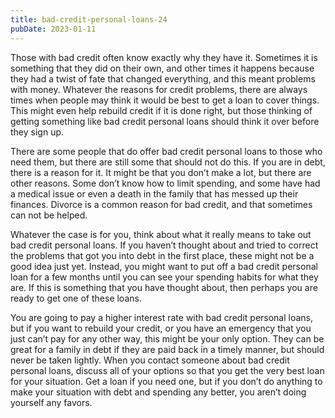 ```yaml
---
title: bad-credit-personal-loans-24
pubDate: 2023-01-11
---
```


Those with bad credit often know exactly why they have it. Sometimes it is something that they did on their own, and other times it happens because they had a twist of fate that changed everything, and this meant problems with money. Whatever the reasons for credit problems, there are always times when people may think it would be best to get a loan to cover things. This might even help rebuild credit if it is done right, but those thinking of getting something like bad credit personal loans should think it over before they sign up.

There are some people that do offer bad credit personal loans to those who need them, but there are still some that should not do this. If you are in debt, there is a reason for it. It might be that you don’t make a lot, but there are other reasons. Some don’t know how to limit spending, and some have had a medical issue or even a death in the family that has messed up their finances. Divorce is a common reason for bad credit, and that sometimes can not be helped.

Whatever the case is for you, think about what it really means to take out bad credit personal loans. If you haven’t thought about and tried to correct the problems that got you into debt in the first place, these might not be a good idea just yet. Instead, you might want to put off a bad credit personal loan for a few months until you can see your spending habits for what they are. If this is something that you have thought about, then perhaps you are ready to get one of these loans.

You are going to pay a higher interest rate with bad credit personal loans, but if you want to rebuild your credit, or you have an emergency that you just can’t pay for any other way, this might be your only option. They can be great for a family in debt if they are paid back in a timely manner, but should never be taken lightly. When you contact someone about bad credit personal loans, discuss all of your options so that you get the very best loan for your situation. Get a loan if you need one, but if you don’t do anything to make your situation with debt and spending any better, you aren’t doing yourself any favors.